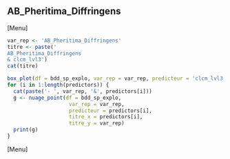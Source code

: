 ##  AB_Pheritima_Diffringens
[Menu]
```r
var_rep <- 'AB_Pheritima_Diffringens'
titre <- paste('
AB_Pheritima_Diffringens
& clcm_lvl3')
cat(titre)

box_plot(df = bdd_sp_explo, var_rep = var_rep, predicteur = 'clcm_lvl3', titre_x = 'clcm_lvl3', titre_y = var_rep)
for (i in 1:length(predictors)) {
  cat(paste('- ', var_rep, '&', predictors[i]))
  g <- nuage_point(df = bdd_sp_explo,
                    var_rep = var_rep,
                    predicteur = predictors[i],
                    titre_x = predictors[i],
                    titre_y = var_rep)
  print(g)
}
```
[Menu] 



